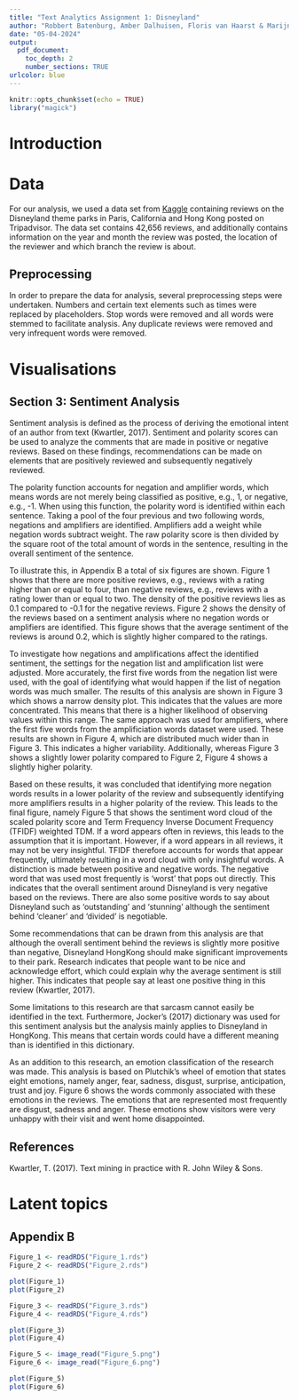 ---
title: "Text Analytics Assignment 1: Disneyland"
author: "Robbert Batenburg, Amber Dalhuisen, Floris van Haarst & Marijn van der Werff"
date: "05-04-2024"
output: 
  pdf_document:
    toc_depth: 2
    number_sections: TRUE
urlcolor: blue
---

```{r setup, include=FALSE}
knitr::opts_chunk$set(echo = TRUE)
library("magick")
```

# Introduction

# Data
For our analysis, we used a data set from [Kaggle](https://www.kaggle.com/datasets/arushchillar/disneyland-reviews) containing reviews on the Disneyland theme parks in Paris, California and Hong Kong posted on Tripadvisor. The data set contains 42,656 reviews, and additionally contains information on the year and month the review was posted, the location of the reviewer and which branch the review is about.

## Preprocessing
In order to prepare the data for analysis, several preprocessing steps were undertaken. Numbers and certain text elements such as times were replaced by placeholders. Stop words were removed and all words were stemmed to facilitate analysis. Any duplicate reviews were removed and very infrequent words were removed.

# Visualisations

## Section 3: Sentiment Analysis
Sentiment analysis is defined as the process of deriving the emotional intent of an author from text (Kwartler, 2017). Sentiment and polarity scores can be used to analyze the comments that are made in positive or negative reviews. Based on these findings, recommendations can be made on elements that are positively reviewed and subsequently negatively reviewed. 

The polarity function accounts for negation and amplifier words, which means words are not merely being classified as positive, e.g., 1, or negative, e.g., -1. When using this function, the polarity word is identified within each sentence. Taking a pool of the four previous and two following words, negations and amplifiers are identified. Amplifiers add a weight while negation words subtract weight. The raw polarity score is then divided by the square root of the total amount of words in the sentence, resulting in the overall sentiment of the sentence.

To illustrate this, in Appendix B a total of six figures are shown. Figure 1 shows that there are more positive reviews, e.g., reviews with a rating higher than or equal to four, than negative reviews, e.g., reviews with a rating lower than or equal to two.  The density of the positive reviews lies as 0.1 compared to -0.1 for the negative reviews. Figure 2 shows the density of the reviews based on a sentiment analysis where no negation words or amplifiers are identified. This figure shows that the average sentiment of the reviews is around 0.2, which is slightly higher compared to the ratings. 

To investigate how negations and amplifications affect the identified sentiment, the settings for the negation list and amplification list were adjusted. More accurately, the first five words from the negation list were used, with the goal of identifying what would happen if the list of negation words was much smaller. The results of this analysis are shown in Figure 3 which shows a narrow density plot. This indicates that the values are more concentrated. This means that there is a higher likelihood of observing values within this range. The same approach was used for amplifiers, where the first five words from the amplificiation words dataset were used. These results are shown in Figure 4, which are distributed much wider than in Figure 3. This indicates a higher variability. Additionally, whereas Figure 3 shows a slightly lower polarity compared to Figure 2, Figure 4 shows a slightly higher polarity. 

Based on these results, it was concluded that identifying more negation words results in a lower polarity of the review and subsequently identifying more amplifiers results in a higher polarity of the review. This leads to the final figure, namely Figure 5 that shows the sentiment word cloud of the scaled polarity score and Term Frequency Inverse Document Frequency (TFIDF) weighted TDM. If a word appears often in reviews, this leads to the assumption that it is important. However, if a word appears in all reviews, it may not be very insightful. TFIDF therefore accounts for words that appear frequently, ultimately resulting in a word cloud with only insightful words. A distinction is made between positive and negative words. The negative word that was used most frequently is 'worst' that pops out directly. This indicates that the overall sentiment around Disneyland is very negative based on the reviews. There are also some positive words to say about Disneyland such as 'outstanding' and 'stunning' although the sentiment behind 'cleaner' and 'divided' is negotiable.

Some recommendations that can be drawn from this analysis are that although the overall sentiment behind the reviews is slightly more positive than negative, Disneyland HongKong should make significant improvements to their park. Research indicates that people want to be nice and acknowledge effort, which could explain why the average sentiment is still higher. This indicates that people say at least one positive thing in this review (Kwartler, 2017). 

Some limitations to this research are that sarcasm cannot easily be identified in the text. Furthermore, Jocker's (2017) dictionary was used for this sentiment analysis but the analysis mainly applies to Disneyland in HongKong. This means that certain words could have a different meaning than is identified in this dictionary.


As an addition to this research, an emotion classification of the research was made. This analysis is based on Plutchik’s wheel of emotion that states eight emotions, namely anger, fear, sadness, disgust, surprise, anticipation, trust and joy. Figure 6 shows the words commonly associated with these emotions in the reviews. The emotions that are represented most frequently are disgust, sadness and anger. These emotions show visitors were very unhappy with their visit and went home disappointed.


## References
Kwartler, T. (2017). Text mining in practice with R. John Wiley & Sons.

# Latent topics


## Appendix B
```{r, echo = F, message = F, fig.show = "hold", out.width = "50%"}
Figure_1 <- readRDS("Figure_1.rds")
Figure_2 <- readRDS("Figure_2.rds")

plot(Figure_1)
plot(Figure_2)
```

```{r, echo = F, message = F, fig.show = "hold", out.width = "50%"}
Figure_3 <- readRDS("Figure_3.rds")
Figure_4 <- readRDS("Figure_4.rds")

plot(Figure_3)
plot(Figure_4)

```

```{r, echo = F, message = F, fig.show = "hold", out.width = "50%"}

Figure_5 <- image_read("Figure_5.png")
Figure_6 <- image_read("Figure_6.png")

plot(Figure_5)
plot(Figure_6)


```


